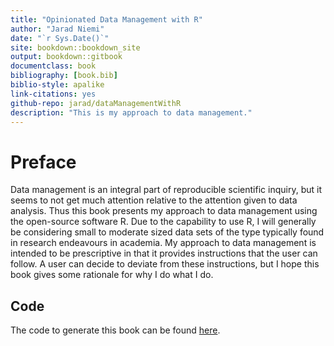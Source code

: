 ```yaml
--- 
title: "Opinionated Data Management with R"
author: "Jarad Niemi"
date: "`r Sys.Date()`"
site: bookdown::bookdown_site
output: bookdown::gitbook
documentclass: book
bibliography: [book.bib]
biblio-style: apalike
link-citations: yes
github-repo: jarad/dataManagementWithR
description: "This is my approach to data management."
---
```


# Preface

Data management is an integral part of reproducible scientific inquiry, 
but it seems to not get much attention relative to the attention given to data
analysis. 
Thus this book presents my approach to data management using the open-source
software R. 
Due to the capability to use R, 
I will generally be considering small to moderate sized data sets of the type
typically found in research endeavours in academia. 
My approach to data management is intended to be prescriptive in that it 
provides instructions that the user can follow. 
A user can decide to deviate from these instructions,
but I hope this book gives some rationale for why I do what I do.

## Code

The code to generate this book can be found [here](https://github.com/jarad/dataManagementWithR).